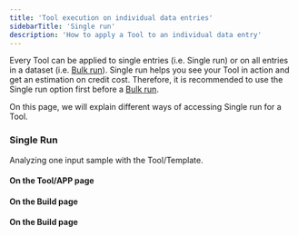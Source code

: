 ```yaml
---
title: 'Tool execution on individual data entries'
sidebarTitle: 'Single run'
description: 'How to apply a Tool to an individual data entry'
---
```


Every Tool can be applied to single entries (i.e. Single run) or on all entries in a dataset (i.e. [Bulk run](/custom-tools/bulk-run)).
Single run helps you see your Tool in action and get an estimation on credit cost. Therefore, it is recommended to use the Single run option
first before a [Bulk run](/custom-tools/bulk-run).

On this page, we will explain different ways of accessing Single run for a Tool.

### Single Run
Analyzing one input sample with the Tool/Template.

#### On the Tool/APP page
<Snippet file="single-run-app.mdx" />

#### On the Build page
<Snippet file="single-run-build.mdx" />

#### On the Build page
<Snippet file="single-bulk-run-table.mdx" />